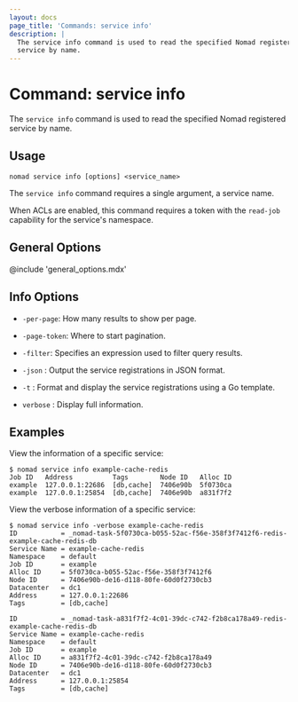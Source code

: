 ```yaml
---
layout: docs
page_title: 'Commands: service info'
description: |
  The service info command is used to read the specified Nomad registered
  service by name.
---
```


# Command: service info

The `service info` command is used to read the specified Nomad registered
service by name.

## Usage

```plaintext
nomad service info [options] <service_name>
```

The `service info` command requires a single argument, a service name.

When ACLs are enabled, this command requires a token with the `read-job`
capability for the service's namespace.

## General Options

@include 'general_options.mdx'

## Info Options

- `-per-page`: How many results to show per page.

- `-page-token`: Where to start pagination.

- `-filter`: Specifies an expression used to filter query results.

- `-json` : Output the service registrations in JSON format.

- `-t` : Format and display the service registrations using a Go template.

- `verbose` : Display full information.

## Examples

View the information of a specific service:

```shell-session
$ nomad service info example-cache-redis
Job ID   Address          Tags        Node ID   Alloc ID
example  127.0.0.1:22686  [db,cache]  7406e90b  5f0730ca
example  127.0.0.1:25854  [db,cache]  7406e90b  a831f7f2
```

View the verbose information of a specific service:

```shell-session
$ nomad service info -verbose example-cache-redis
ID           = _nomad-task-5f0730ca-b055-52ac-f56e-358f3f7412f6-redis-example-cache-redis-db
Service Name = example-cache-redis
Namespace    = default
Job ID       = example
Alloc ID     = 5f0730ca-b055-52ac-f56e-358f3f7412f6
Node ID      = 7406e90b-de16-d118-80fe-60d0f2730cb3
Datacenter   = dc1
Address      = 127.0.0.1:22686
Tags         = [db,cache]

ID           = _nomad-task-a831f7f2-4c01-39dc-c742-f2b8ca178a49-redis-example-cache-redis-db
Service Name = example-cache-redis
Namespace    = default
Job ID       = example
Alloc ID     = a831f7f2-4c01-39dc-c742-f2b8ca178a49
Node ID      = 7406e90b-de16-d118-80fe-60d0f2730cb3
Datacenter   = dc1
Address      = 127.0.0.1:25854
Tags         = [db,cache]
```
